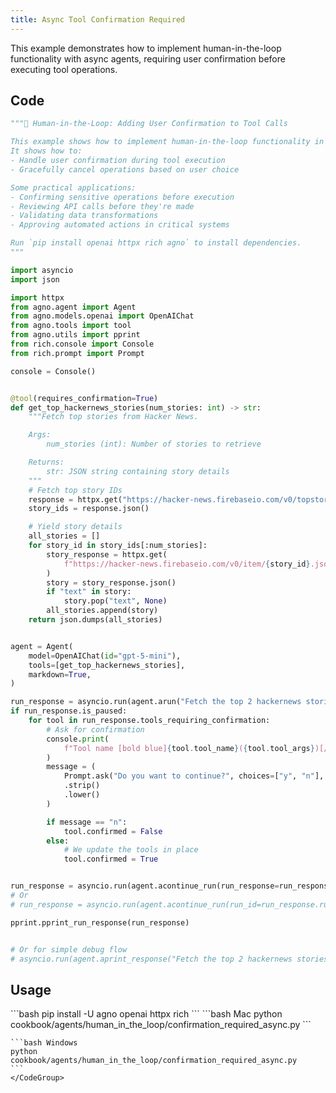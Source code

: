 ```yaml
---
title: Async Tool Confirmation Required
---
```


This example demonstrates how to implement human-in-the-loop functionality with async agents, requiring user confirmation before executing tool operations.

## Code

```python cookbook/agents/human_in_the_loop/confirmation_required_async.py
"""🤝 Human-in-the-Loop: Adding User Confirmation to Tool Calls

This example shows how to implement human-in-the-loop functionality in your Agno tools.
It shows how to:
- Handle user confirmation during tool execution
- Gracefully cancel operations based on user choice

Some practical applications:
- Confirming sensitive operations before execution
- Reviewing API calls before they're made
- Validating data transformations
- Approving automated actions in critical systems

Run `pip install openai httpx rich agno` to install dependencies.
"""

import asyncio
import json

import httpx
from agno.agent import Agent
from agno.models.openai import OpenAIChat
from agno.tools import tool
from agno.utils import pprint
from rich.console import Console
from rich.prompt import Prompt

console = Console()


@tool(requires_confirmation=True)
def get_top_hackernews_stories(num_stories: int) -> str:
    """Fetch top stories from Hacker News.

    Args:
        num_stories (int): Number of stories to retrieve

    Returns:
        str: JSON string containing story details
    """
    # Fetch top story IDs
    response = httpx.get("https://hacker-news.firebaseio.com/v0/topstories.json")
    story_ids = response.json()

    # Yield story details
    all_stories = []
    for story_id in story_ids[:num_stories]:
        story_response = httpx.get(
            f"https://hacker-news.firebaseio.com/v0/item/{story_id}.json"
        )
        story = story_response.json()
        if "text" in story:
            story.pop("text", None)
        all_stories.append(story)
    return json.dumps(all_stories)


agent = Agent(
    model=OpenAIChat(id="gpt-5-mini"),
    tools=[get_top_hackernews_stories],
    markdown=True,
)

run_response = asyncio.run(agent.arun("Fetch the top 2 hackernews stories"))
if run_response.is_paused:
    for tool in run_response.tools_requiring_confirmation:
        # Ask for confirmation
        console.print(
            f"Tool name [bold blue]{tool.tool_name}({tool.tool_args})[/] requires confirmation."
        )
        message = (
            Prompt.ask("Do you want to continue?", choices=["y", "n"], default="y")
            .strip()
            .lower()
        )

        if message == "n":
            tool.confirmed = False
        else:
            # We update the tools in place
            tool.confirmed = True


run_response = asyncio.run(agent.acontinue_run(run_response=run_response))
# Or
# run_response = asyncio.run(agent.acontinue_run(run_id=run_response.run_id))

pprint.pprint_run_response(run_response)


# Or for simple debug flow
# asyncio.run(agent.aprint_response("Fetch the top 2 hackernews stories"))
```

## Usage

<Steps>
  <Snippet file="create-venv-step.mdx" />

  <Step title="Install libraries">
    ```bash
    pip install -U agno openai httpx rich
    ```
  </Step>

  <Step title="Run Agent">
    <CodeGroup>
    ```bash Mac
    python cookbook/agents/human_in_the_loop/confirmation_required_async.py
    ```
    
    ```bash Windows
    python cookbook/agents/human_in_the_loop/confirmation_required_async.py
    ```
    </CodeGroup>
  </Step>
</Steps>